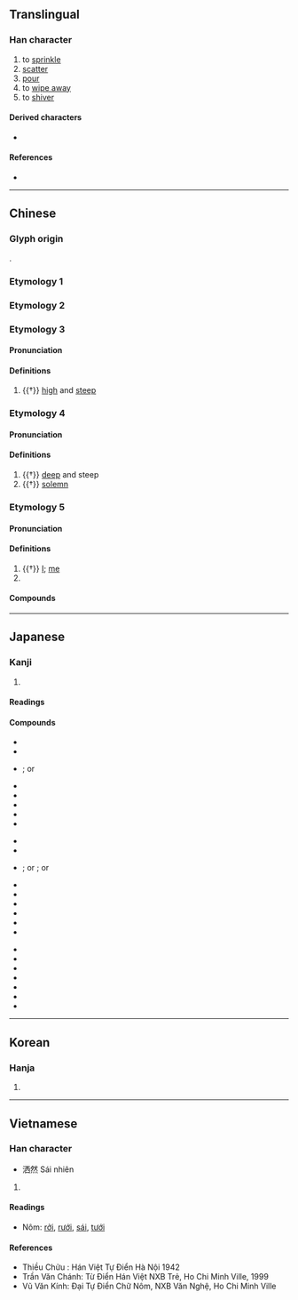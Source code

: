 {{also|灑}}
{{character info/new}}
==Translingual==

===Han character===
{{Han char|rn=85|rad=水|as=06|sn=9|four=31160|canj=EMCW,XEMCW|ids=⿰氵西}}

# to [[sprinkle]]
# [[scatter]]
# [[pour]]
# to [[wipe away]]
# to [[shiver]]

====Derived characters====
* {{l|mul|[[𢱛]], [[𦵜]], [[𪝻]], [[𪯝]]}}

====References====
* {{Han ref|kx=0620.050|dkj=17374|dj=1015.090|hdz=31603.050|uh=6D12|ud=27922|bh=CF73|bd=53107}}

----

==Chinese==

===Glyph origin===
{{Han etyl}}
{{Han compound|水|西|c1=s|c2=p|ls=psc|t1=water}}.

===Etymology 1===
{{zh-see|灑}}

===Etymology 2===
{{zh-see|洗|v|to wash}}

===Etymology 3===

====Pronunciation====
{{zh-pron
|m=cuǐ
|c=ceoi1
|cat=a
}}

====Definitions====
{{zh-hanzi}}

# {{†}} [[high]] and [[steep]]

===Etymology 4===

====Pronunciation====
{{zh-pron
|m=xiǎn
|c=sin2
|cat=a
}}

====Definitions====
{{zh-hanzi}}

# {{†}} [[deep]] and steep
# {{†}} [[solemn]]

===Etymology 5===

====Pronunciation====
{{zh-pron
|m=sǎ
|c=saa2
|mc=2
|oc=1
|cat=pron,pn
}}

====Definitions====
{{zh-hanzi}}

# {{†}} [[I]]; [[me]]
# {{surname|lang=zh}}

====Compounds====
{{zh-der|洒家}}

{{zh-cat|Elementary}}

----

==Japanese==

===Kanji===
{{ja-kanji|grade=|rs=水06}}

# {{defn|lang=ja|sort=水06}}

====Readings====
{{ja-readings
|goon=さい, しゃ, せ
|kanon=さ, さい, せい
|on=せん
|kun=あら-う, そそ-ぐ
}}

====Compounds====
{{der-top|Compounds with 洒}}
{{top3}}
* {{ja-r|揮洒|きしゃ}}
* {{ja-r|軽妙洒脱|けいみょうしゃだつ}}
* {{ja-r|洒掃|さいそう}}; or {{ja-r|洒掃|しゃそう}}
* {{ja-r|洒洒|しゃしゃ}}
* {{ja-r|洒洒落落|しゃしゃらくらく}}
* {{ja-r|洒水|しゃすい}}
* {{ja-r|洒然|しゃぜん}}
* {{ja-r|洒脱|しゃだつ}}
{{mid3}}
* {{ja-r|洒竹|しゃちく}}
* {{ja-r|洒堂|しゃどう}}
* {{ja-r|洒落|しゃれ}}; or {{ja-r|洒落|しゃらく}}; or {{ja-r|洒落|しゃら}}
* {{ja-r|洒落臭い|しゃらくさい}}
* {{ja-r|洒落声|しゃらごえ}}
* {{ja-r|洒落女|しゃれおんな}}
* {{ja-r|洒落込む|しゃれこむ}}
* {{ja-r|洒落っ気|しゃれっけ}}
* {{ja-r|洒落風|しゃれふう}}
{{mid3}}
* {{ja-r|洒落本|しゃれぼん}}
* {{ja-r|洒落者|しゃれもの}}
* {{ja-r|瀟洒|しょうしゃ}}
* {{ja-r|清洒|せいしゃ}}
* {{ja-r|掃洒|そうさい}}
* {{ja-r|駄洒落|だじゃれ}}
* {{ja-r|悪洒落|わるじゃれ}}
{{bottom}}
{{der-bottom}}

----

==Korean==

===Hanja===
{{ko-hanja|hangeul=세|eumhun=|rv=se|mr=se|y=sey}}

# {{defn|lang=ko|sort=水06}}

----

==Vietnamese==

===Han character===
{{vi-hantu|[[sái]], [[tẩy]], [[thối]], [[rải]], [[rảy]], [[rưới]], [[tưới]], [[rẩy]], [[vẩy]]|rs=水06}}

* 洒然 Sái nhiên

# {{defn|lang=vi|sort=水06}}

====Readings====
* Nôm: [[rởi]], [[rưới]], [[sái]], [[tưới]]

====References====
* Thiều Chửu : Hán Việt Tự Điển Hà Nội 1942
* Trần Văn Chánh: Từ Điển Hán Việt NXB Trẻ, Ho Chi Minh Ville, 1999
* Vũ Văn Kính: Đại Tự Điển Chữ Nôm, NXB Văn Nghệ, Ho Chi Minh Ville